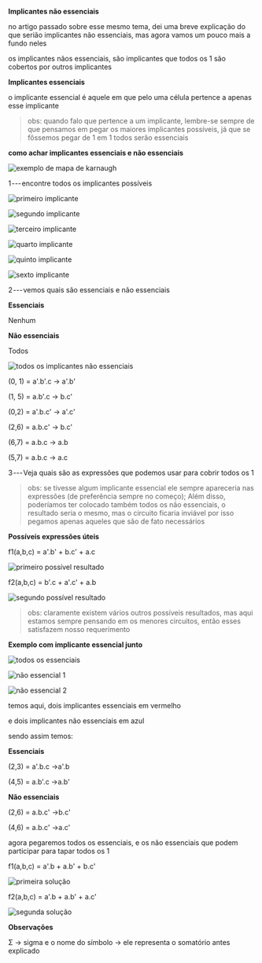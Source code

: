 






**Implicantes não essenciais**

no artigo passado sobre esse mesmo tema, dei uma breve explicação do que
serião implicantes não essenciais, mas agora vamos um pouco mais a fundo
neles

os implicantes nãos essenciais, são implicantes que todos os 1 são
cobertos por outros implicantes

**Implicantes essenciais**

o implicante essencial é aquele em que pelo uma célula pertence a apenas
esse implicante

> obs: quando falo que pertence a um implicante, lembre-se sempre de que
> pensamos em pegar os maiores implicantes possíveis, já que se fôssemos
> pegar de 1 em 1 todos serão essenciais








**como achar implicantes essenciais e não essenciais**

![exemplo de mapa de karnaugh](image_59.png)

1 --- encontre todos os implicantes possíveis

![primeiro implicante](image_60.png)

![segundo implicante](image_61.png)

![terceiro implicante](image_62.png)

![quarto implicante](image_63.png)

![quinto implicante](image_64.png)

![sexto implicante](image_65.png)

2 --- vemos quais são essenciais e não essenciais

**Essenciais**

Nenhum

**Não essenciais**

Todos

![todos os implicantes não essenciais](image_66.png)

(0, 1) = a'.b'.c → a'.b'

(1, 5) = a.b'.c → b.c'

(0,2) = a'.b.c' → a'.c'

(2,6) = a.b.c' → b.c'

(6,7) = a.b.c → a.b

(5,7) = a.b.c → a.c

3 --- Veja quais são as expressões que podemos usar para cobrir todos os
1

> obs: se tivesse algum implicante essencial ele sempre apareceria nas
> expressões (de preferência sempre no começo); Além disso, poderíamos
> ter colocado também todos os não essenciais, o resultado seria o
> mesmo, mas o circuito ficaria inviável por isso pegamos apenas aqueles
> que são de fato necessários

**Possíveis expressões úteis**

f1(a,b,c) = a'.b' + b.c' + a.c

![primeiro possível resultado](image_67.png)

f2(a,b,c) = b'.c + a'.c' + a.b

![segundo possível resultado](image_68.png)

> obs: claramente existem vários outros possíveis resultados, mas aqui
> estamos sempre pensando em os menores circuitos, então esses
> satisfazem nosso requerimento








**Exemplo com implicante essencial junto**

![todos os essenciais](image_69.png)

![não essencial 1](image_70.png)

![não essencial 2](image_71.png)

temos aqui, dois implicantes essenciais em vermelho

e dois implicantes não essenciais em azul

sendo assim temos:

**Essenciais**

(2,3) = a'.b.c →a'.b

(4,5) = a.b'.c →a.b'

**Não essenciais**

(2,6) = a.b.c' →b.c'

(4,6) = a.b.c' →a.c'

agora pegaremos todos os essenciais, e os não essenciais que podem
participar para tapar todos os 1

f1(a,b,c) = a'.b + a.b' + b.c'

![primeira solução](image_72.png)

f2(a,b,c) = a'.b + a.b' + a.c'

![segunda solução](image_73.png)








**Observações**

Σ → sigma e o nome do símbolo → ele representa o somatório antes
explicado


